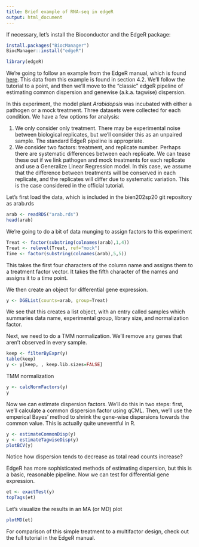 ```yaml
---
title: Brief example of RNA-seq in edgeR
output: html_document
---
```


If necessary, let's install the Bioconductor and the EdgeR package:

```r
install.packages("BiocManager")
BiocManager::install("edgeR")
```
```r
library(edgeR)
```

We're going to follow an example from the EdgeR manual, which is found [here](https://www.bioconductor.org/packages/release/bioc/vignettes/edgeR/inst/doc/edgeRUsersGuide.pdf). This data from this example is found in section 4.2. We'll follow the tutorial to a point, and then we'll move to the "classic" edgeR pipeline of estimating common dispersion and genewise (a.k.a. tagwise) dispersion.

In this experiment, the model plant *Arabidopsis* was incubated with either a pathogen or a mock treatment. Three datasets were collected for each condition. We have a few options for analysis:

1. We only consider only treatment. There may be experimental noise between biological replicates, but we'll consider this as an unpaired sample. The standard EdgeR pipeline is appropriate.
2. We consider two factors: treatment, and replicate number. Perhaps there are systematic differences between each replicate. We can tease these out if we link pathogen and mock treatments for each replicate and use a Generalize Linear Regression model. In this case, we assume that the difference between treatments will be conserved in each replicate, and the replicates will differ due to systematic variation. This is the case considered in the official tutorial.


Let's first load the data, which is included in the bien202sp20 git repository as arab.rds

```r
arab <- readRDS("arab.rds")
head(arab) 
```

We're going to do a bit of data munging to assign factors to this experiment

```r
Treat <- factor(substring(colnames(arab),1,4))
Treat <- relevel(Treat, ref="mock")
Time <- factor(substring(colnames(arab),5,5))
```

This takes the first four characters of the column name and assigns them to a treatment factor vector. It takes the fifth character of the names and assigns it to a time point.

We then create an object for differential gene expression.

```r
y <- DGEList(counts=arab, group=Treat)
```

We see that this creates a list object, with an entry called samples which summaries data name, experimental group, library size, and normalization factor.

Next, we need to do a TMM normalization.
We'll remove any genes that aren't observed in every sample. 

```r
keep <- filterByExpr(y)
table(keep)
y <- y[keep, , keep.lib.sizes=FALSE]
```

TMM normalization

```r
y <- calcNormFactors(y)
y
```

Now we can estimate dispersion factors. We'll do this in two steps: first, we'll calculate a common dispersion factor using qCML. Then, we'll use the emperical Bayes' method to shrink the gene-wise dispersions towards the common value. This is actually quite uneventful in R.

```r
y <- estimateCommonDisp(y)
y <- estimateTagwiseDisp(y)
plotBCV(y)
```

Notice how dispersion tends to decrease as total read counts increase?

EdgeR has more sophisticated methods of estimating dispersion, but this is a basic, reasonable pipeline. Now we can test for differential gene expression.


```r
et <- exactTest(y)
topTags(et)
```

Let's visualize the results in an MA (or MD) plot

```r
plotMD(et)
```

For comparison of this simple treatment to a multifactor design, check out the full tutorial in the EdgeR manual.
